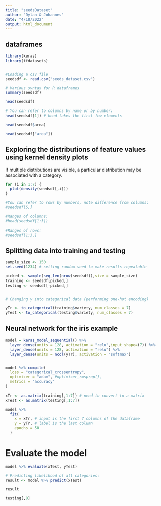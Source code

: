 ```yaml
---
title: "seedsDataset"
author: "Dylan & Johannes"
date: "4/18/2022"
output: html_document
---
```




## dataframes 
```r
library(keras)
library(tfdatasets)


#Loading a csv file
seedsdf <- read.csv("seeds_dataset.csv")

# Various syntax for R dataframes
summary(seedsdf)

head(seedsdf)

# You can refer to columns by name or by number:
head(seedsdf[1]) # head takes the first few elements

head(seedsdf$area)

head(seedsdf["area"])
```
## Exploring the distributions of feature values using kernel density plots
If multiple distributions are visible, a particular distribution may be associated with a category. 
```r
for (i in 1:7) {
  plot(density(seedsdf[,i]))
}

```



```r
#You can refer to rows by numbers, note difference from columns:
#seedsdf[5,]

#Ranges of columns:
#head(seedsdf[1:3])

#Ranges of rows:
#seedsdf[1:3,]
```


## Splitting data into training and testing

```r
sample_size <- 150
set.seed(1234) # setting random seed to make results repeatable

picked <- sample(seq_len(nrow(seedsdf)),size = sample_size)
training <- seedsdf[picked,]
testing <- seedsdf[-picked,]


# Changing y into categorical data (performing one-hot encoding)

yTr <- to_categorical(training$variety, num_classes = 7)
yTest <- to_categorical(testing$variety, num_classes = 7)

```

## Neural network for the iris example

```r

model = keras_model_sequential() %>%
  layer_dense(units = 128, activation = "relu",input_shape=(7)) %>%
  layer_dense(units = 128, activation = "relu") %>%
  layer_dense(units = ncol(yTr), activation = "softmax")


model %>% compile(
  loss = "categorical_crossentropy",
  optimizer = "adam", #optimizer_rmsprop(),
  metrics = "accuracy"
)

xTr <- as.matrix(training[,1:7]) # need to convert to a matrix
xTest <- as.matrix(testing[,1:7])

model %>% 
  fit(
    x = xTr, # input is the first 7 columns of the dataframe
    y = yTr, # label is the last column
    epochs = 50
  )

```

# Evaluate the model
```r
model %>% evaluate(xTest, yTest)

# Predicting likelihood of all categories:
result <- model %>% predict(xTest)

result

testing[,8]

```
